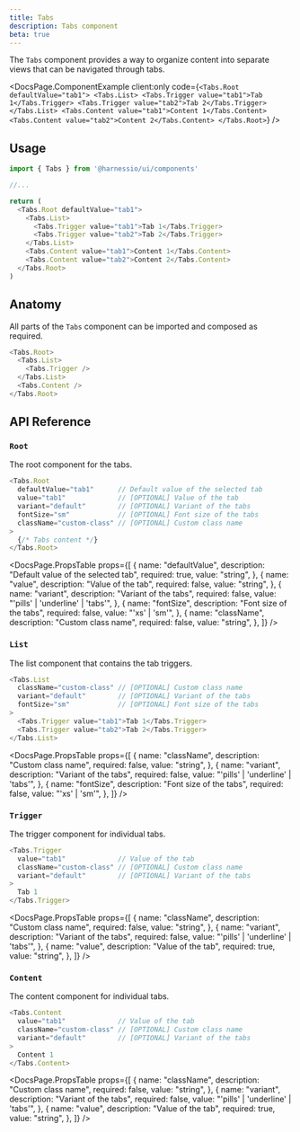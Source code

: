 ```yaml
---
title: Tabs
description: Tabs component
beta: true
---
```


The `Tabs` component provides a way to organize content into separate views that can be navigated through tabs.


<DocsPage.ComponentExample
  client:only
  code={`<Tabs.Root defaultValue="tab1">
    <Tabs.List>
        <Tabs.Trigger value="tab1">Tab 1</Tabs.Trigger>
        <Tabs.Trigger value="tab2">Tab 2</Tabs.Trigger>
    </Tabs.List>
    <Tabs.Content value="tab1">Content 1</Tabs.Content>
    <Tabs.Content value="tab2">Content 2</Tabs.Content>
</Tabs.Root>`}
/>

## Usage

```typescript jsx
import { Tabs } from '@harnessio/ui/components'

//...

return (
  <Tabs.Root defaultValue="tab1">
    <Tabs.List>
      <Tabs.Trigger value="tab1">Tab 1</Tabs.Trigger>
      <Tabs.Trigger value="tab2">Tab 2</Tabs.Trigger>
    </Tabs.List>
    <Tabs.Content value="tab1">Content 1</Tabs.Content>
    <Tabs.Content value="tab2">Content 2</Tabs.Content>
  </Tabs.Root>
)
```

## Anatomy

All parts of the `Tabs` component can be imported and composed as required.

```typescript jsx
<Tabs.Root>
  <Tabs.List>
    <Tabs.Trigger />
  </Tabs.List>
  <Tabs.Content />
</Tabs.Root>
```

## API Reference

### `Root`

The root component for the tabs.

```typescript jsx
<Tabs.Root
  defaultValue="tab1"      // Default value of the selected tab
  value="tab1"             // [OPTIONAL] Value of the tab
  variant="default"        // [OPTIONAL] Variant of the tabs
  fontSize="sm"            // [OPTIONAL] Font size of the tabs
  className="custom-class" // [OPTIONAL] Custom class name
>
  {/* Tabs content */}
</Tabs.Root>
```

<DocsPage.PropsTable
  props={[
    {
      name: "defaultValue",
      description: "Default value of the selected tab",
      required: true,
      value: "string",
    },
    {
      name: "value",
      description: "Value of the tab",
      required: false,
      value: "string",
    },
    {
      name: "variant",
      description: "Variant of the tabs",
      required: false,
      value: "'pills' | 'underline' | 'tabs'",
    },
    {
      name: "fontSize",
      description: "Font size of the tabs",
      required: false,
      value: "'xs' | 'sm'",
    },
    {
      name: "className",
      description: "Custom class name",
      required: false,
      value: "string",
    },
  ]}
/>

### `List`

The list component that contains the tab triggers.

```typescript jsx
<Tabs.List
  className="custom-class" // [OPTIONAL] Custom class name
  variant="default"        // [OPTIONAL] Variant of the tabs
  fontSize="sm"            // [OPTIONAL] Font size of the tabs
>
  <Tabs.Trigger value="tab1">Tab 1</Tabs.Trigger>
  <Tabs.Trigger value="tab2">Tab 2</Tabs.Trigger>
</Tabs.List>
```

<DocsPage.PropsTable
  props={[
    {
      name: "className",
      description: "Custom class name",
      required: false,
      value: "string",
    },
    {
      name: "variant",
      description: "Variant of the tabs",
      required: false,
      value: "'pills' | 'underline' | 'tabs'",
    },
    {
      name: "fontSize",
      description: "Font size of the tabs",
      required: false,
      value: "'xs' | 'sm'",
    },
  ]}
/>

### `Trigger`

The trigger component for individual tabs.

```typescript jsx
<Tabs.Trigger
  value="tab1"             // Value of the tab
  className="custom-class" // [OPTIONAL] Custom class name
  variant="default"        // [OPTIONAL] Variant of the tabs
>
  Tab 1
</Tabs.Trigger>
```

<DocsPage.PropsTable
  props={[
    {
      name: "className",
      description: "Custom class name",
      required: false,
      value: "string",
    },
    {
      name: "variant",
      description: "Variant of the tabs",
      required: false,
      value: "'pills' | 'underline' | 'tabs'",
    },
    {
      name: "value",
      description: "Value of the tab",
      required: true,
      value: "string",
    },
  ]}
/>

### `Content`

The content component for individual tabs.

```typescript jsx
<Tabs.Content
  value="tab1"             // Value of the tab
  className="custom-class" // [OPTIONAL] Custom class name
  variant="default"        // [OPTIONAL] Variant of the tabs
>
  Content 1
</Tabs.Content>
```

<DocsPage.PropsTable
  props={[
    {
      name: "className",
      description: "Custom class name",
      required: false,
      value: "string",
    },
    {
      name: "variant",
      description: "Variant of the tabs",
      required: false,
      value: "'pills' | 'underline' | 'tabs'",
    },
    {
      name: "value",
      description: "Value of the tab",
      required: true,
      value: "string",
    },
  ]}
/>
